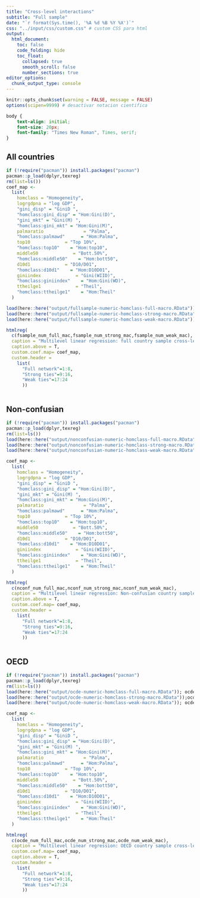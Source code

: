 ```yaml
---
title: "Cross-level interactions"
subtitle: "Full sample"
date: "`r format(Sys.time(), '%A %d %B %Y %X')`"
css: "../input/css/custom.css" # custom CSS para html
output: 
  html_document: 
    toc: false
    code_folding: hide
    toc_float: 
      collapsed: true
      smooth_scroll: false
      number_sections: true
editor_options: 
  chunk_output_type: console
---
```


```r
knitr::opts_chunk$set(warning = FALSE, message = FALSE)
options(scipen=9999) # desactivar notacion cientifica
```

```css
body {
    text-align: initial;
    font-size: 20px;
    font-family: "Times New Roman", Times, serif;
}
```

## All countries

```r
if (!require("pacman")) install.packages("pacman")
pacman::p_load(dplyr,texreg)  
rm(list=ls())
coef_map <-
  list(
    homclass = "Homogeneity",
    logrgdpna = "log GDP",
    "gini_disp" = "GiniD ",
    "homclass:gini_disp" = "Hom:Gini(D)",
    "gini_mkt" = "Gini(M) ",
    "homclass:gini_mkt" = "Hom:Gini(M)",
    palmaratio               = "Palma",
    "homclass:palmawd"      = "Hom:Palma",
    top10             = "Top 10%",
    "homclass:top10"    = "Hom:top10",
    middle50             = "Bott.50%",
    "homclass:middle50"    = "Hom:bott50",
    d10d1             = "D10/D01",
    "homclass:d10d1"    = "Hom:D10D01",
    giniindex             = "Gini(WIID)",
    "homclass:giniindex"    = "Hom:Gini(WD)",
    ttheilge1             = "Theil",
    "homclass:ttheilge1"    = "Hom:Theil"
  )

load(here::here("output/fullsample-numeric-homclass-full-macro.RData"));fsample_num_full_mac<- list(giniD_int,giniM_int,int_palma,int_pc10,int_pc50,int_d10d1,int_gini_wiid,int_theil)
load(here::here("output/fullsample-numeric-homclass-strong-macro.RData"));fsample_num_strong_mac<- list(giniD_int,giniM_int,int_palma,int_pc10,int_pc50,int_d10d1,int_gini_wiid,int_theil)
load(here::here("output/fullsample-numeric-homclass-weak-macro.RData")); fsample_num_weak_mac<- list(giniD_int,giniM_int,int_palma,int_pc10,int_pc50,int_d10d1,int_gini_wiid,int_theil)

htmlreg(
  c(fsample_num_full_mac,fsample_num_strong_mac,fsample_num_weak_mac),
  caption = "Multilevel linear regression: full country sample cross-level interaction",
  caption.above = T,
  custom.coef.map= coef_map,
  custom.header = 
    list(
      "Full network"=1:8,
      "Strong ties"=9:16,
      "Weak ties"=17:24
      ))
```

```r

```

## Non-confusian

```r
if (!require("pacman")) install.packages("pacman")
pacman::p_load(dplyr,texreg)  
rm(list=ls())
load(here::here("output/nonconfusian-numeric-homclass-full-macro.RData")); nconf_num_full_mac<- list(giniD_int,giniM_int,int_palma,int_pc10,int_pc50,int_d10d1,int_gini_wiid,int_theil)
load(here::here("output/nonconfusian-numeric-homclass-strong-macro.RData"));nconf_num_strong_mac<- list(giniD_int,giniM_int,int_palma,int_pc10,int_pc50,int_d10d1,int_gini_wiid,int_theil)
load(here::here("output/nonconfusian-numeric-homclass-weak-macro.RData")); nconf_num_weak_mac<- list(giniD_int,giniM_int,int_palma,int_pc10,int_pc50,int_d10d1,int_gini_wiid,int_theil)

coef_map <-
  list(
    homclass = "Homogeneity",
    logrgdpna = "log GDP",
    "gini_disp" = "GiniD ",
    "homclass:gini_disp" = "Hom:Gini(D)",
    "gini_mkt" = "Gini(M) ",
    "homclass:gini_mkt" = "Hom:Gini(M)",
    palmaratio               = "Palma",
    "homclass:palmawd"      = "Hom:Palma",
    top10             = "Top 10%",
    "homclass:top10"    = "Hom:top10",
    middle50             = "Bott.50%",
    "homclass:middle50"    = "Hom:bott50",
    d10d1             = "D10/D01",
    "homclass:d10d1"    = "Hom:D10D01",
    giniindex             = "Gini(WIID)",
    "homclass:giniindex"    = "Hom:Gini(WD)",
    ttheilge1             = "Theil",
    "homclass:ttheilge1"    = "Hom:Theil"
  )

htmlreg(
  c(nconf_num_full_mac,nconf_num_strong_mac,nconf_num_weak_mac),
  caption = "Multilevel linear regression: Non-confusian country sample cross-level interaction",
  caption.above = T,
  custom.coef.map= coef_map,
  custom.header = 
    list(
      "Full network"=1:8,
      "Strong ties"=9:16,
      "Weak ties"=17:24
      ))
```

```r

```

## OECD

```r
if (!require("pacman")) install.packages("pacman")
pacman::p_load(dplyr,texreg)  
rm(list=ls())
load(here::here("output/ocde-numeric-homclass-full-macro.RData")); ocde_num_full_mac<- list(giniD_int,giniM_int,int_palma,int_pc10,int_pc50,int_d10d1,int_gini_wiid,int_theil)
load(here::here("output/ocde-numeric-homclass-strong-macro.RData"));ocde_num_strong_mac<- list(giniD_int,giniM_int,int_palma,int_pc10,int_pc50,int_d10d1,int_gini_wiid,int_theil)
load(here::here("output/ocde-numeric-homclass-weak-macro.RData")); ocde_num_weak_mac<- list(giniD_int,giniM_int,int_palma,int_pc10,int_pc50,int_d10d1,int_gini_wiid,int_theil)

coef_map <-
  list(
    homclass = "Homogeneity",
    logrgdpna = "log GDP",
    "gini_disp" = "GiniD ",
    "homclass:gini_disp" = "Hom:Gini(D)",
    "gini_mkt" = "Gini(M) ",
    "homclass:gini_mkt" = "Hom:Gini(M)",
    palmaratio               = "Palma",
    "homclass:palmawd"      = "Hom:Palma",
    top10             = "Top 10%",
    "homclass:top10"    = "Hom:top10",
    middle50             = "Bott.50%",
    "homclass:middle50"    = "Hom:bott50",
    d10d1             = "D10/D01",
    "homclass:d10d1"    = "Hom:D10D01",
    giniindex             = "Gini(WIID)",
    "homclass:giniindex"    = "Hom:Gini(WD)",
    ttheilge1             = "Theil",
    "homclass:ttheilge1"    = "Hom:Theil"
  )

htmlreg(
  c(ocde_num_full_mac,ocde_num_strong_mac,ocde_num_weak_mac),
  caption = "Multilevel linear regression: OECD country sample cross-level interaction",
  custom.coef.map= coef_map,
  caption.above = T,
  custom.header = 
    list(
      "Full network"=1:8,
      "Strong ties"=9:16,
      "Weak ties"=17:24
      ))
```

```r

```




